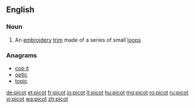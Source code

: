 ==English==

===Noun===
{{wikipedia}}
{{en-noun}}

# An [[embroidery]] [[trim]] made of a series of small [[loop]]s

===Anagrams===
* [[cop it#English|cop it]]
* [[optic#English|optic]]
* [[topic#English|topic]]

[[de:picot]]
[[et:picot]]
[[fr:picot]]
[[io:picot]]
[[lt:picot]]
[[hu:picot]]
[[mg:picot]]
[[ro:picot]]
[[ru:picot]]
[[vi:picot]]
[[wa:picot]]
[[zh:picot]]